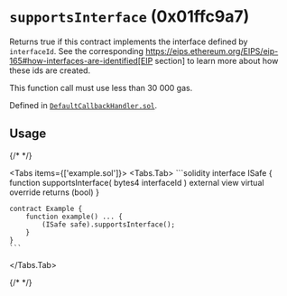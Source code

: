 

<LegacyCallout />

# `supportsInterface` (0x01ffc9a7)



Returns true if this contract implements the interface defined by
`interfaceId`. See the corresponding
https://eips.ethereum.org/EIPS/eip-165#how-interfaces-are-identified[EIP section]
to learn more about how these ids are created.

This function call must use less than 30 000 gas.

Defined in [`DefaultCallbackHandler.sol`](https://github.com/safe-global/safe-smart-account/tree/v1.3.0/contracts/handler/DefaultCallbackHandler.sol#L55).


## Usage

{/* <!-- vale off --> */}

<Tabs items={['example.sol']}>
  <Tabs.Tab>
    ```solidity
    interface ISafe {
        function supportsInterface(
            bytes4 interfaceId
        ) external view virtual override returns (bool)
    }

    contract Example {
        function example() ... {
            (ISafe safe).supportsInterface();
        }
    }
    ```
  </Tabs.Tab>
</Tabs>

{/* <!-- vale on --> */}






